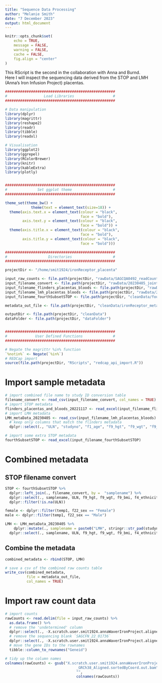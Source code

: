 ```yaml
---
title: "Sequence Data Processing"
author: "Melanie Smith"
date: "7 December 2023"
output: html_document
---
```


```r
knitr::opts_chunk$set(
    echo = TRUE,
    message = FALSE,
    warning = FALSE,
    cache = FALSE,
    fig.align = "center"
)
```

This RScript is the second in the collaboration with Anna and Burnd.  
Here I will inspect the sequencing data derived from the STOP and LMH (Anna's Iron Infusion Project) placentas.  


```r

###################################################
#                 Load Libraries                  #
###################################################

# Data manipulation
library(dplyr)
library(magrittr)
library(reshape2)
library(readr)
library(tibble)
library(readxl)

# Visualisation
library(ggplot2)
library(ggrepel)
library(RColorBrewer)
library(knitr)
library(kableExtra)
library(plotly)


###################################################
#              Set ggplot theme                   #
###################################################

theme_set(theme_bw() +
            theme(text = element_text(size=18)) +
  theme(axis.text.x = element_text(colour = "black",
                                   face = "bold"),
        axis.text.y = element_text(colour = "black",
                                   face = "bold")) +
  theme(axis.title.x = element_text(colour = "black",
                                   face = "bold"),
        axis.title.y = element_text(colour = "black",
                                   face = "bold")))

###################################################
#                   Directories                   #
###################################################

projectDir <- "/home/smit1924/ironReceptor_placenta"

input_raw_counts <- file.path(projectDir, "rawData/SAGCQA0492_readCounts.txt")
input_filename_convert <- file.path(projectDir, "rawData/20230405_jointMetaData.csv")
input_filename_flinders_placentas_bloods <- file.path(projectDir, "rawData/flinders_placentas_and_bloods_17_11_2022_aw.xlsx")
input_filename_lmh_placentas_bloods <- file.path(projectDir, "rawData/20230405_LMH_metaData.csv")
input_filename_fourthSubsetSTOP <- file.path(projectDir, "cleanData/fourthSubsetSTOP_UR.xlsx")

metadata_out_file <- file.path(projectDir, "cleanData/ironReceptor_metadata.csv")

outputDir <- file.path(projectDir, "cleanData")
dataFolder <- file.path(projectDir, "dataFolder")


###################################################
#             User Defined Functions              #
###################################################

# Negate the magrittr %in% function
`%notin%` <- Negate(`%in%`)
# REDCap import
source(file.path(projectDir, "RScripts", "redcap_api_import.R"))
```

# Import sample metadata

```r
# import combined file name to study ID conversion table
filename_convert <- read_csv(input_filename_convert, col_names = TRUE)
# import STOP metadata
flinders_placentas_and_bloods_20221117 <- read_excel(input_filename_flinders_placentas_bloods)
# import LMH metadata
LMH_metaData_20230405 <- read_csv(input_filename_lmh_placentas_bloods) %>%
  # keep only columns that match the flinders metadata
  dplyr::select(., "ULN", "studyno", "f1_age", "f9_hgt", "f9_wgt", "f9_bmi", "f4_ethnicity", "f22_birthwgt", "f21_est_blood_loss", "f22_sex", "f22_gestw_del", "f21_del_mode")

# import some extra STOP metadata
fourthSubsetSTOP <- read_excel(input_filename_fourthSubsetSTOP)

```

# Combined metadata
## STOP filename convert

```r

STOP <- fourthSubsetSTOP %>%
  dplyr::left_join(., filename_convert, by =  "samplename") %>%
  dplyr::select(., samplename, ULN, f9_hgt, f9_wgt, f9_bmi, f4_ethnicity, f22_birthwgt, f21_est_blood_loss, f22_sex)  %>%
  dplyr::filter(!is.na(ULN))

female <- dplyr::filter(temp1, f22_sex == "Female")
male <- dplyr::filter(temp1, f22_sex == "Male")

```

```r
LMH <- LMH_metaData_20230405 %>%
    dplyr::mutate(., samplename = paste0("LMH", stringr::str_pad(studyno, width = 4, pad = "0"))) %>%
  dplyr::select(., samplename, ULN, f9_hgt, f9_wgt, f9_bmi, f4_ethnicity, f22_birthwgt, f21_est_blood_loss, f22_sex)
```

## Combine the metadata

```r
combined_metadata <- rbind(STOP, LMH)

```

```r
# save a csv of the combined raw counts table
write_csv(combined_metadata,
          file = metadata_out_file,
          col_names = TRUE)
```
# Import raw count data

```r
# import counts
rawCounts <- read.delim(file = input_raw_counts) %>%
  as.data.frame() %>%
  # remove the 'undetermined' column
  dplyr::select(., -X.scratch.user.smit1924.annaWaverIronProject.aligned_data.Undetermined_GRCh38_Aligned.sortedByCoord.out.bam) %>%
  # remove the sequencing blank `SAGCFN_22_01736`
  dplyr::select(., -X.scratch.user.smit1924.annaWaverIronProject.aligned_data.SAGCFN_22_01736_S71_GRCh38_Aligned.sortedByCoord.out.bam) %>%
  # move the gene IDs to the rownames
  tibble::column_to_rownames("Geneid")

# tidy up the column names
colnames(rawCounts) <- gsub("X.scratch.user.smit1924.annaWaverIronProject.aligned_data.|_S.*|
                                 _GRCh38_Aligned.sortedByCoord.out.bam",
                                 "",
                                 colnames(rawCounts))
```